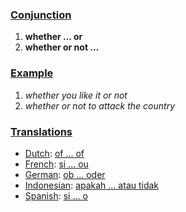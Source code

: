===[[Conjunction]]===
# '''whether ... or'''
# '''whether or not ...'''

===[[Example]]===

# ''whether you like it or not''
# ''whether or not to attack the country''

===[[Translation]]s===
*[[Dutch]]: [[of ... of]]
*[[French]]: [[si ... ou]]
*[[German]]: [[ob ... oder]]
*[[Indonesian]]: [[apakah ... atau tidak]]
*[[Spanish]]: [[si ... o]]